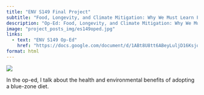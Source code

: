 ```yaml
---
title: "ENV S149 Final Project"
subtitle: "Food, Longevity, and Climate Mitigation: Why We Must Learn From Blue Zones"
description: "Op-Ed: Food, Longevity, and Climate Mitigation: Why We Must Learn From Blue Zones"
image: "project_posts_img/es149oped.jpg"
links:
  - text: "ENV S149 Op-Ed"
    href: "https://docs.google.com/document/d/1ABt8U8tt6ABeyLuljD16KsjoFdXTL2wfPGMLQJDJ30Q/edit?usp=sharing"
format: html
---
```



![](project_posts_img/es149oped.jpg)

In the op-ed, I talk about the health and environmental benefits of adopting a blue-zone diet.

::: {layout="[1, 1]"}
:::
